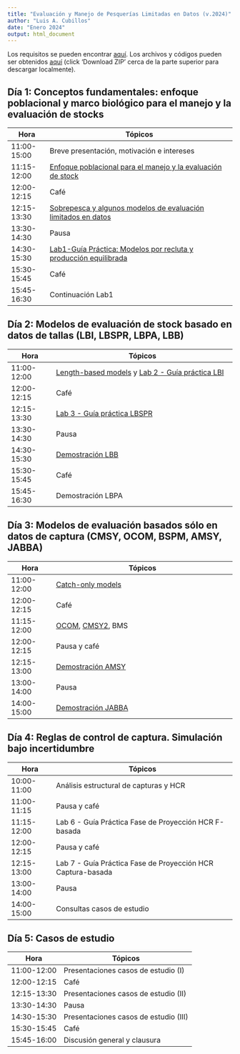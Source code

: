 ```yaml
---
title: "Evaluación y Manejo de Pesquerías Limitadas en Datos (v.2024)"
author: "Luis A. Cubillos"
date: "Enero 2024"
output: html_document
---
```


Los requisitos se pueden encontrar [aquí](https://luisacubillos.github.io/EvalManPesqLim2024/index.html#Requisitos). Los archivos y códigos pueden ser obtenidos [aquí](https://github.com/LuisACubillos/EvalManPesqLim2024) (click 'Download ZIP' cerca de la parte superior para descargar localmente).

## Día 1: Conceptos fundamentales: enfoque poblacional y marco biológico para el manejo y la evaluación de stocks

Hora  | Tópicos
----------- | ----------------------------------------------------
11:00-15:00 | Breve presentación, motivación e intereses
11:15-12:00 | [Enfoque poblacional para el manejo y la evaluación de stock](https://luisacubillos.github.io/EvalManPesqLim2024/Clases/Dia1_Clase1_Intro_Gnrl.pdf)
12:00-12:15 | Café
12:15-13:30 | [Sobrepesca y algunos modelos de evaluación limitados en datos](https://luisacubillos.github.io/EvalManPesqLim2024/Clases/Dia1_Clase2_Sobrepesca_ModEvalStock.pdf)
13:30-14:30 | Pausa
14:30-15:30 | [Lab1-Guía Práctica: Modelos por recluta y producción equilibrada](https://luisacubillos.github.io/EvalManPesqLim2024/Lab/Lab1-GuaPractica-Modelos_por_recluta_y_produccion_equilibrada.pdf)
15:30-15:45 | Café
15:45-16:30 | Continuación Lab1

## Día 2: Modelos de evaluación de stock basado en datos de tallas (LBI, LBSPR, LBPA, LBB)

Hora  | Tópicos
------------- | ----------------------------------------------------
11:00-12:00 | [Length-based models](https://luisacubillos.github.io/EvalManPesqLim2024/Clases/Dia2_Clase3_ModelosTalla-Basados.pdf) y [Lab 2 - Guía práctica LBI](https://luisacubillos.github.io/EvalManPesqLim2024/Lab/Lab2_Guia_Practica_LBI.pdf)
12:00-12:15 | Café
12:15-13:30 | [Lab 3 - Guía práctica LBSPR](https://luisacubillos.github.io/EvalManPesqLim2024/Lab/Lab3_Guia_Practica_LBSPR.pdf)
13:30-14:30 | Pausa
14:30-15:30 | [Demostración LBB](https://github.com/LuisACubillos/EvalManPesqLim2024/Lab/LBB)
15:30-15:45 | Café
15:45-16:30 | Demostración LBPA

## Día 3: Modelos de evaluación basados sólo en datos de captura (CMSY, OCOM, BSPM, AMSY, JABBA)

Hora  | Tópicos
------------- | ----------------------------------------------------
11:00-12:00 | [Catch-only models](https://luisacubillos.github.io/EvalManPesqLim2024/Clases/Dia3_Clase4_ModelosCaptura-Basados.pdf)
12:00-12:15 | Café
11:15-12:00 | [OCOM](https://github.com/LuisACubillos/EvalManPesqLim2024/Lab/LBB), [CMSY2](https://github.com/LuisACubillos/EvalManPesqLim2024/Lab/CMSY2), BMS
12:00-12:15 | Pausa y café
12:15-13:00 | [Demostración AMSY](https://github.com/LuisACubillos/EvalManPesqLim2024/Lab/AMSY)
13:00-14:00 | Pausa
14:00-15:00 | [Demostración JABBA](https://github.com/LuisACubillos/EvalManPesqLim2024/Lab/Jabba)

## Día 4: Reglas de control de captura. Simulación bajo incertidumbre

Hora  | Tópicos
------------- | ----------------------------------------------------
10:00-11:00 | Análisis estructural de capturas y HCR
11:00-11:15 | Pausa y café
11:15-12:00 | Lab 6 - Guía Práctica Fase de Proyección HCR F-basada
12:00-12:15 | Pausa y café
12:15-13:00 | Lab 7 - Guía Práctica Fase de Proyección HCR Captura-basada
13:00-14:00 | Pausa
14:00-15:00 | Consultas casos de estudio

## Día 5: Casos de estudio

Hora  | Tópicos
------------- | ----------------------------------------------------
11:00-12:00 | Presentaciones casos de estudio (I)
12:00-12:15 | Café
12:15-13:30 | Presentaciones casos de estudio (II)
13:30-14:30 | Pausa
14:30-15:30 | Presentaciones casos de estudio (III)
15:30-15:45 | Café
15:45-16:00 | Discusión general y clausura
